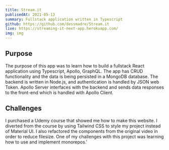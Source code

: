 ```yaml
---
title: Stream.it
publisedAt: 2021-05-13
summary: Fullstack application written in Typescript
github: https://github.com/dessmadre/Stream.it
live: https://streaming-it-next-app.herokuapp.com/
img: img
---
```


## Purpose

The purpose of this app was to learn how to build a fullstack React application using Typescript, Apollo, GraphQL. The app has CRUD functionality and the data is being persisted in a MongoDB database. The backend is written in Node.js, and authentication is handled by JSON web Token. Apollo Server interfaces with the backend and sends data responses to the front-end which is handled with Apollo Client.

## Challenges

I purchased a Udemy course that showed me how to make this website. I diverted from the course by using Tailwind CSS to style my project instead of Material UI. I also refactored the components from the original video in order to reduce filesize. One of my challenges with this project was learning how to use and implement monorepos.'
